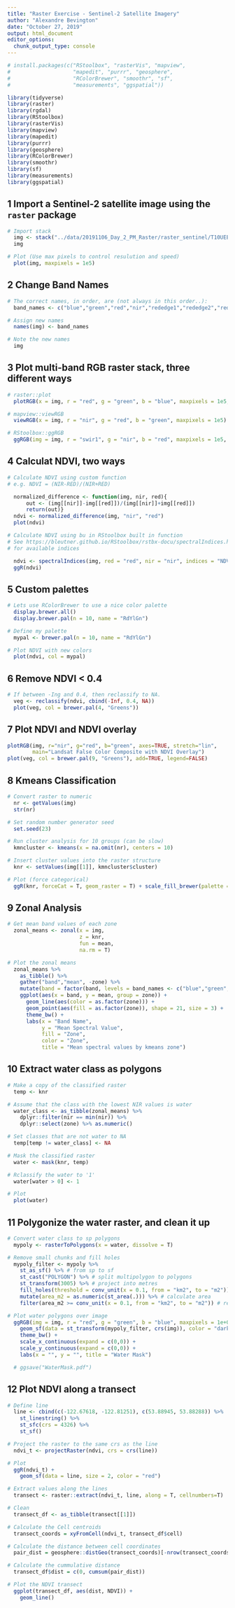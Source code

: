 ```yaml
---
title: "Raster Exercise - Sentinel-2 Satellite Imagery"
author: "Alexandre Bevington"
date: "October 27, 2019"
output: html_document
editor_options:
  chunk_output_type: console
---
```

<!--

  Copyright 2019 Province of British Columbia

  Licensed under the Apache License, Version 2.0 (the "License");
  you may not use this file except in compliance with the License.
  You may obtain a copy of the License at

  http://www.apache.org/licenses/LICENSE-2.0

  Unless required by applicable law or agreed to in writing, software distributed under the License is distributed on an "AS IS" BASIS,
  WITHOUT WARRANTIES OR CONDITIONS OF ANY KIND, either express or implied.
  See the License for the specific language governing permissions and limitations under the License.

-->


```r

# install.packages(c("RStoolbox", "rasterVis", "mapview", 
#                    "mapedit", "purrr", "geosphere", 
#                    "RColorBrewer", "smoothr", "sf", 
#                    "measurements", "ggspatial"))

library(tidyverse)
library(raster)
library(rgdal)
library(RStoolbox)
library(rasterVis)
library(mapview)
library(mapedit)
library(purrr)
library(geosphere)
library(RColorBrewer)
library(smoothr)
library(sf)
library(measurements)
library(ggspatial)

```

## 1 Import a Sentinel-2 satellite image using the `raster` package 

```r

# Import stack 
  img <- stack("../data/20191106_Day_2_PM_Raster/raster_sentinel/T10UEE_20190529T191911_20m.tif")
  img

```

```r

# Plot (Use max pixels to control resulution and speed)
  plot(img, maxpixels = 1e5)

```

## 2 Change Band Names

```r

# The correct names, in order, are (not always in this order..):
  band_names <- c("blue","green","red","nir","rededge1","rededge2","rededge3","swir1","swir2","vegred")

# Assign new names
  names(img) <- band_names

# Note the new names
  img

```

## 3 Plot multi-band RGB raster stack, three different ways

```r

# raster::plot
  plotRGB(x = img, r = "red", g = "green", b = "blue", maxpixels = 1e5, stretch = "lin")

# mapview::viewRGB
  viewRGB(x = img, r = "nir", g = "red", b = "green", maxpixels = 1e5)

# RStoolbox::ggRGB
  ggRGB(img = img, r = "swir1", g = "nir", b = "red", maxpixels = 1e5, stretch = "lin")


```

## 4 Calculat NDVI, two ways

```r

# Calculate NDVI using custom function
# e.g. NDVI = (NIR-RED)/(NIR+RED)

  normalized_difference <- function(img, nir, red){
      out <- (img[[nir]]-img[[red]])/(img[[nir]]+img[[red]])
      return(out)}
  ndvi <- normalized_difference(img, "nir", "red")
  plot(ndvi)

```


```r

# Calculate NDVI using bu in RStoolbox built in function
# See https://bleutner.github.io/RStoolbox/rstbx-docu/spectralIndices.html
# for available indices

  ndvi <- spectralIndices(img, red = "red", nir = "nir", indices = "NDVI")
  ggR(ndvi)

```

## 5 Custom palettes

```r

# Lets use RColorBrewer to use a nice color palette
  display.brewer.all()
  display.brewer.pal(n = 10, name = "RdYlGn")

```

```r

# Define my palette
  mypal <- brewer.pal(n = 10, name = "RdYlGn")

# Plot NDVI with new colors
  plot(ndvi, col = mypal)

```

## 6 Remove NDVI < 0.4

```r

# If between -Ing and 0.4, then reclassify to NA.
  veg <- reclassify(ndvi, cbind(-Inf, 0.4, NA))
  plot(veg, col = brewer.pal(4, "Greens"))

```

## 7 Plot NDVI and NDVI overlay

```r

plotRGB(img, r="nir", g="red", b="green", axes=TRUE, stretch="lin", 
        main="Landsat False Color Composite with NDVI Overlay")
plot(veg, col = brewer.pal(9, "Greens"), add=TRUE, legend=FALSE)

```

## 8 Kmeans Classification

```r

# Convert raster to numeric
  nr <- getValues(img)
  str(nr)

# Set random number generator seed
  set.seed(23)

# Run cluster analysis for 10 groups (can be slow)
  kmncluster <- kmeans(x = na.omit(nr), centers = 10)

# Insert cluster values into the raster structure
  knr <- setValues(img[[1]], kmncluster$cluster)

# Plot (force categorical)
  ggR(knr, forceCat = T, geom_raster = T) + scale_fill_brewer(palette = "Set1")

```

## 9 Zonal Analysis

```r

# Get mean band values of each zone
  zonal_means <- zonal(x = img,
                       z = knr,
                       fun = mean,
                       na.rm = T)

# Plot the zonal means
  zonal_means %>%
    as_tibble() %>%
    gather("band","mean", -zone) %>%
    mutate(band = factor(band, levels = band_names <- c("blue","green","red","nir","vre","rededge1","rededge2","rededge3","swir1","swir2"))) %>%
    ggplot(aes(x = band, y = mean, group = zone)) +
      geom_line(aes(color = as.factor(zone))) +
      geom_point(aes(fill = as.factor(zone)), shape = 21, size = 3) +
      theme_bw() +
      labs(x = "Band Name",
           y = "Mean Spectral Value",
           fill = "Zone",
           color = "Zone",
           title = "Mean spectral values by kmeans zone")

```

## 10 Extract water class as polygons

```r

# Make a copy of the classified raster
  temp <- knr

# Assume that the class with the lowest NIR values is water
  water_class <- as_tibble(zonal_means) %>%
    dplyr::filter(nir == min(nir)) %>%
    dplyr::select(zone) %>% as.numeric()

# Set classes that are not water to NA
  temp[temp != water_class] <- NA

# Mask the classified raster
  water <- mask(knr, temp)

# Rclassify the water to '1'
  water[water > 0] <- 1

# Plot
  plot(water)

```

## 11 Polygonize the water raster, and clean it up

```r

# Convert water class to sp polygons
  mypoly <- rasterToPolygons(x = water, dissolve = T)

# Remove small chunks and fill holes
  mypoly_filter <- mypoly %>%
    st_as_sf() %>% # from sp to sf
    st_cast("POLYGON") %>% # split multipolygon to polygons
    st_transform(3005) %>% # project into metres
    fill_holes(threshold = conv_unit(x = 0.1, from = "km2", to = "m2")) %>% # fill holes
    mutate(area_m2 = as.numeric(st_area(.))) %>% # calculate area
    filter(area_m2 >= conv_unit(x = 0.1, from = "km2", to = "m2")) # remove islands

# Plot water polygons over image
  ggRGB(img = img, r = "red", g = "green", b = "blue", maxpixels = 1e+06, stretch = "lin", alpha = 0.4) +
    geom_sf(data = st_transform(mypoly_filter, crs(img)), color = "darkblue", fill = "blue") +
    theme_bw() +
    scale_x_continuous(expand = c(0,0)) +
    scale_y_continuous(expand = c(0,0)) +
    labs(x = "", y = "", title = "Water Mask")

```

```r
  # ggsave("WaterMask.pdf")
```

## 12 Plot NDVI along a transect

```r

# Define line
  line <- cbind(c(-122.67618, -122.81251), c(53.88945, 53.88288)) %>%
    st_linestring() %>%
    st_sfc(crs = 4326) %>%
    st_sf()

# Project the raster to the same crs as the line
  ndvi_t <- projectRaster(ndvi, crs = crs(line))

# Plot
  ggR(ndvi_t) +
    geom_sf(data = line, size = 2, color = "red")

```

```r

# Extract values along the lines
  transect <- raster::extract(ndvi_t, line, along = T, cellnumbers=T)

# Clean
  transect_df <- as_tibble(transect[[1]])

# Calculate the Cell centroids
  transect_coords = xyFromCell(ndvi_t, transect_df$cell)

# Calculate the distance between cell coordinates
  pair_dist = geosphere::distGeo(transect_coords)[-nrow(transect_coords)]

# Calculate the cummulative distance
  transect_df$dist = c(0, cumsum(pair_dist))

# Plot the NDVI transect
  ggplot(transect_df, aes(dist, NDVI)) +
    geom_line()

````
